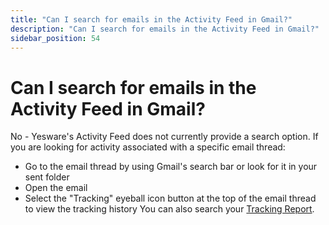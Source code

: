 ```yaml
---
title: "Can I search for emails in the Activity Feed in Gmail?"
description: "Can I search for emails in the Activity Feed in Gmail?"
sidebar_position: 54
---
```


# Can I search for emails in the Activity Feed in Gmail?

No - Yesware's Activity Feed does not currently provide a search option.
If you are looking for activity associated with a specific email thread:
- Go to the email thread by using Gmail's search bar or look for it in your sent folder
- Open the email
- Select the "Tracking" eyeball icon button at the top of the email thread to view the tracking history
You can also search your [Tracking Report](https://app.yesware.com/reports/tracking).